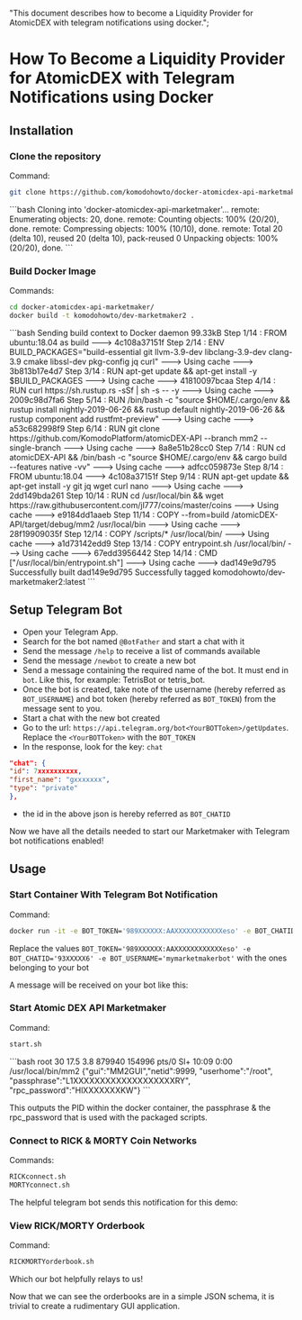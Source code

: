   "This document describes how to become a Liquidity Provider for AtomicDEX with telegram notifications using docker.";


# How To Become a Liquidity Provider for AtomicDEX with Telegram Notifications using Docker

## Installation

### Clone the repository

Command:

```bash
git clone https://github.com/komodohowto/docker-atomicdex-api-marketmaker.git
```

<CollapsibleSection expandedText="Hide Response" collapsedText="Show Response">
  ```bash
  Cloning into 'docker-atomicdex-api-marketmaker'...
  remote: Enumerating objects: 20, done.
  remote: Counting objects: 100% (20/20), done.
  remote: Compressing objects: 100% (10/10), done.
  remote: Total 20 (delta 10), reused 20 (delta 10), pack-reused 0
  Unpacking objects: 100% (20/20), done.
  ```
</CollapsibleSection>

### Build Docker Image

Commands:

```bash
cd docker-atomicdex-api-marketmaker/
docker build -t komodohowto/dev-marketmaker2 .
```

<CollapsibleSection expandedText="Hide Response" collapsedText="Show Response" title="Sample Output">
  ```bash
  Sending build context to Docker daemon  99.33kB
  Step 1/14 : FROM ubuntu:18.04 as build
  ---> 4c108a37151f
  Step 2/14 : ENV BUILD_PACKAGES="build-essential git llvm-3.9-dev libclang-3.9-dev clang-3.9 cmake libssl-dev pkg-config jq curl"
  ---> Using cache
  ---> 3b813b17e4d7
  Step 3/14 : RUN apt-get update &&   apt-get install -y $BUILD_PACKAGES
  ---> Using cache
  ---> 41810097bcaa
  Step 4/14 : RUN curl https://sh.rustup.rs -sSf | sh -s -- -y
  ---> Using cache
  ---> 2009c98d7fa6
  Step 5/14 : RUN /bin/bash -c "source $HOME/.cargo/env && rustup install nightly-2019-06-26 && rustup default nightly-2019-06-26 && rustup component add rustfmt-preview"
  ---> Using cache
  ---> a53c682998f9
  Step 6/14 : RUN git clone https://github.com/KomodoPlatform/atomicDEX-API --branch mm2 --single-branch
  ---> Using cache
  ---> 8a8e51b28cc0
  Step 7/14 : RUN cd atomicDEX-API && /bin/bash -c "source $HOME/.cargo/env && cargo build --features native -vv"
  ---> Using cache
  ---> adfcc059873e
  Step 8/14 : FROM ubuntu:18.04
  ---> 4c108a37151f
  Step 9/14 : RUN apt-get update &&   apt-get install -y git jq wget curl nano
  ---> Using cache
  ---> 2dd149bda261
  Step 10/14 : RUN cd /usr/local/bin && wget https://raw.githubusercontent.com/jl777/coins/master/coins
  ---> Using cache
  ---> e9184dd1aaeb
  Step 11/14 : COPY --from=build /atomicDEX-API/target/debug/mm2 /usr/local/bin
  ---> Using cache
  ---> 28f19909035f
  Step 12/14 : COPY /scripts/* /usr/local/bin/
  ---> Using cache
  ---> a1d73142edd9
  Step 13/14 : COPY entrypoint.sh /usr/local/bin/
  ---> Using cache
  ---> 67edd3956442
  Step 14/14 : CMD ["/usr/local/bin/entrypoint.sh"]
  ---> Using cache
  ---> dad149e9d795
  Successfully built dad149e9d795
  Successfully tagged komodohowto/dev-marketmaker2:latest
  ```
</CollapsibleSection>

## Setup Telegram Bot

*   Open your Telegram App.
*   Search for the bot named `@BotFather` and start a chat with it
*   Send the message `/help` to receive a list of commands available
*   Send the message `/newbot` to create a new bot
*   Send a message containing the required name of the bot. It must end in `bot`. Like this, for example: TetrisBot or tetris\_bot.
*   Once the bot is created, take note of the username (hereby referred as `BOT_USERNAME`) and bot token (hereby referred as `BOT_TOKEN`) from the message sent to you.
*   Start a chat with the new bot created
*   Go to the url: `https://api.telegram.org/bot<YourBOTToken>/getUpdates`. Replace the `<YourBOTToken>` with the `BOT_TOKEN`
*   In the response, look for the key: `chat`

```json
"chat": {
"id": 7xxxxxxxxxx,
"first_name": "gxxxxxxx",
"type": "private"
},
```

*   the id in the above json is hereby referred as `BOT_CHATID`

Now we have all the details needed to start our Marketmaker with Telegram bot notifications enabled!

## Usage

### Start Container With Telegram Bot Notification

Command:

```bash
docker run -it -e BOT_TOKEN='989XXXXXX:AAXXXXXXXXXXXXeso' -e BOT_CHATID='93XXXXX6' -e BOT_USERNAME='mymarketmakerbot' komodohowto/dev-marketmaker2
```

Replace the values `BOT_TOKEN='989XXXXXX:AAXXXXXXXXXXXXeso' -e BOT_CHATID='93XXXXX6' -e BOT_USERNAME='mymarketmakerbot'` with the ones belonging to your bot

A message will be received on your bot like this:

<OptimizedImage title="Tg Bot Passphrase" src={passphrase} classNaming="w-full" alt="tg-bot-passphrase" />

### Start Atomic DEX API Marketmaker

Command:

```bash
start.sh
```

<CollapsibleSection expandedText="Hide Output" collapsedText="Show Output">
  ```bash
   root        30 17.5  3.8 879940 154996 pts/0   Sl+  10:09   0:00 /usr/local/bin/mm2 {"gui":"MM2GUI","netid":9999, "userhome":"/root", "passphrase":"L1XXXXXXXXXXXXXXXXXXXRY", "rpc_password":"HlXXXXXXXKW"}
  ```
</CollapsibleSection>

This outputs the PID within the docker container, the passphrase & the rpc\_password that is used with the packaged scripts.

### Connect to RICK & MORTY Coin Networks

Commands:

```bash
RICKconnect.sh
MORTYconnect.sh
```

The helpful telegram bot sends this notification for this demo:

<OptimizedImage title="Tg Bot RickMorty" src={rickmorty} classNaming="w-full" alt="tg-bot-rickmorty" />

### View RICK/MORTY Orderbook

Command:

```bash
RICKMORTYorderbook.sh
```

Which our bot helpfully relays to us!

<OptimizedImage title="Tg RICKMORTY Orderbook" src={orderbook} classNaming="w-full" alt="tg-RICKMORTYorderbook" />

Now that we can see the orderbooks are in a simple JSON schema, it is trivial to create a rudimentary GUI application.

